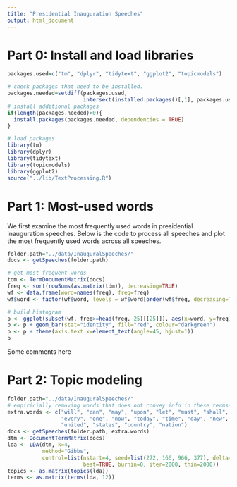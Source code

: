 ```yaml
---
title: "Presidential Inauguration Speeches"
output: html_document
---
```


# Part 0: Install and load libraries
```r
packages.used=c("tm", "dplyr", "tidytext", "ggplot2", "topicmodels")

# check packages that need to be installed.
packages.needed=setdiff(packages.used, 
                        intersect(installed.packages()[,1], packages.used))
# install additional packages
if(length(packages.needed)>0){
  install.packages(packages.needed, dependencies = TRUE)
}

# load packages
library(tm)
library(dplyr)
library(tidytext)
library(topicmodels)
library(ggplot2)
source("../lib/TextProcessing.R")
```

# Part 1: Most-used words
We first examine the most frequently used words in presidential inauguration speeches. Below is the code to process all speeches and plot the most frequently used words across all speeches.
```r
folder.path="../data/InauguralSpeeches/"
docs <- getSpeeches(folder.path)

# get most frequent words
tdm <- TermDocumentMatrix(docs)
freq <- sort(rowSums(as.matrix(tdm)), decreasing=TRUE)
wf <- data.frame(word=names(freq), freq=freq)
wf$word <- factor(wf$word, levels = wf$word[order(wf$freq, decreasing=TRUE)])

# build histogram 
p <- ggplot(subset(wf, freq>=head(freq, 25)[[25]]), aes(x=word, y=freq))
p <- p + geom_bar(stat="identity", fill="red", colour="darkgreen")   
p <- p + theme(axis.text.x=element_text(angle=45, hjust=1))
p
```

Some comments here

# Part 2: Topic modeling
```r
folder.path="../data/InauguralSpeeches/"
# empiricially removing words that does not convey info in these termsspeeches
extra.words <- c("will", "can", "may", "upon", "let", "must", "shall", 
                 "every", "one", "now", "today", "time", "day", "new", 
                 "united", "states", "country", "nation")
docs <- getSpeeches(folder.path, extra.words)
dtm <- DocumentTermMatrix(docs)
lda <- LDA(dtm, k=4, 
           method="Gibbs", 
           control=list(nstart=4, seed=list(272, 166, 966, 377), delta=0.1,
                        best=TRUE, burnin=0, iter=2000, thin=2000))
topics <- as.matrix(topics(lda))
terms <- as.matrix(terms(lda, 12))
```

